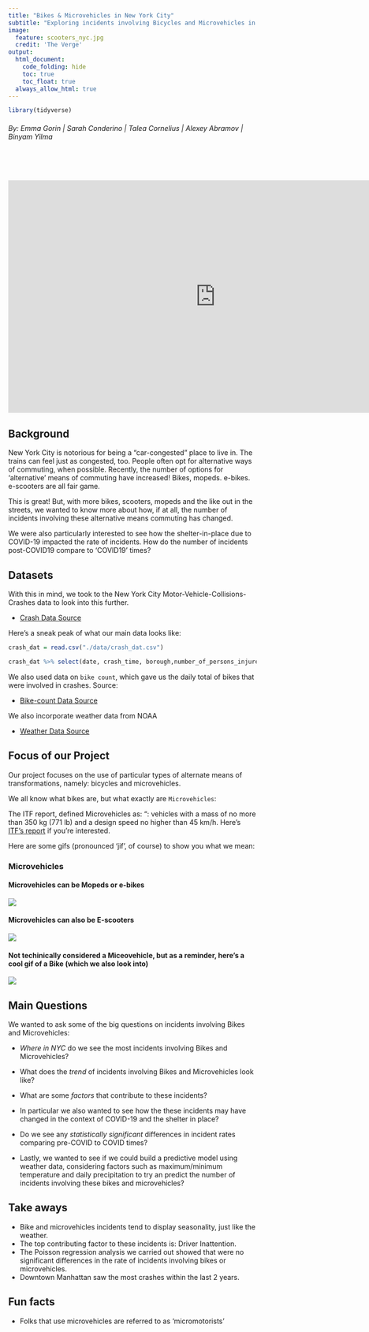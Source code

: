 ```yaml
---
title: "Bikes & Microvehicles in New York City"
subtitle: "Exploring incidents involving Bicycles and Microvehicles in New York City from 2017 to 2020"
image: 
  feature: scooters_nyc.jpg
  credit: 'The Verge'
output: 
  html_document:
    code_folding: hide
    toc: true
    toc_float: true
  always_allow_html: true
---
```


```r
library(tidyverse)
```

<h6 style="text-align: left;" markdown="1">By: Emma Gorin |  Sarah Conderino |  Talea Cornelius |  Alexey Abramov |  Binyam Yilma </h6>


<br></br>

<center>
<iframe width="840" height="472" src="https://www.youtube.com/embed/13lw6hl3EJ4" frameborder="0" allow="accelerometer; autoplay; clipboard-write; encrypted-media; gyroscope; picture-in-picture" allowfullscreen></iframe>
</center>


## Background


New York City is notorious for being a "car-congested" place to live in. The trains can feel just as congested, too. 
People often opt for alternative ways of commuting, when possible. Recently, the number of options for 'alternative' means of commuting have increased! 
Bikes, mopeds. e-bikes. e-scooters are all fair game. 

This is great! But, with more bikes, scooters, mopeds and the like out in the streets, we wanted to know more about how, if at all, the number of incidents involving these alternative means commuting has changed. 

We were also particularly interested to see how the shelter-in-place due to COVID-19 impacted the rate of incidents. How do the number of incidents post-COVID19 compare to 'COVID19' times? 





## Datasets


With this in mind, we took to the New York City Motor-Vehicle-Collisions-Crashes data to look into this further.

* [Crash Data Source](https://data.cityofnewyork.us/Public-Safety/Motor-Vehicle-Collisions-Crashes/h9gi-nx95)


Here's a sneak peak of what our main data looks like:

```r
crash_dat = read.csv("./data/crash_dat.csv")

crash_dat %>% select(date, crash_time, borough,number_of_persons_injured, contributing_factor_vehicle_1) %>% head(6) %>% knitr::kable()
```



We also used data on `bike count`, which gave us the daily total of bikes that were involved in crashes. Source:


* [Bike-count Data Source](https://data.cityofnewyork.us/Public-Safety/EMS-Incident-Dispatch-Data/76xm-jjuj)





We also incorporate weather data from NOAA 

* [Weather Data Source](https://www.noaa.gov)




## Focus of our Project

Our project focuses on the use of particular types of alternate means of transformations, namely: bicycles and microvehicles. 

We all know what bikes are, but what exactly are `Microvehicles`: 

The ITF report, defined Microvehicles as: “: vehicles with a mass of no more than 350 kg (771 lb) and a design speed no higher than 45 km/h. Here's [ITF's report](https://data.cityofnewyork.us) if you're interested. 

Here are some gifs (pronounced 'jif', of course) to show you what we mean:

### Microvehicles

#### Microvehicles can be Mopeds or e-bikes
![](https://media.giphy.com/media/S0w2pBxWWJroc/giphy.gif)

#### Microvehicles can also be E-scooters

![](https://media.giphy.com/media/lnDq08VgGZPO0ZU8zw/giphy.gif)


#### Not techinically considered a Miceovehicle, but as a reminder, here's a cool gif of a Bike (which we also look into)

![](https://media.giphy.com/media/dZLKaImwWkc12rzEoO/giphy.gif)

## Main Questions

We wanted to ask some of the big questions on incidents involving Bikes and Microvehicles: 

- *Where in  NYC* do we see the most incidents involving Bikes and Microvehicles?

- What does the *trend* of incidents involving Bikes and Microvehicles look like? 

- What are some *factors* that contribute to these incidents?

- In particular we also wanted to see how the these incidents may have changed in the context of COVID-19 and the shelter in place?

- Do we see any *statistically significant* differences in incident rates comparing pre-COVID to COVID times? 

- Lastly, we wanted to see if we could build a predictive model using weather data, considering factors such as maximum/minimum temperature and daily precipitation to try an predict the number of incidents involving these bikes and microvehicles? 


## Take aways

- Bike and microvehicles incidents tend to display seasonality, just like the weather. 
- The top contributing factor to these incidents is: Driver Inattention. 
- The Poisson regression analysis we carried out showed that were no significant differences in the rate of incidents involving bikes or microvehicles. 
- Downtown Manhattan saw the most crashes within the last 2 years. 

## Fun facts

- Folks that use microvehicles are referred to as 'micromotorists'

